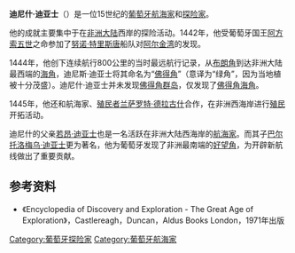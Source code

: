 '''迪尼什·迪亚士'''（{{lang-pt|'''Dinis Dias'''}}）是一位15世纪的[[葡萄牙|葡萄牙]][[航海家|航海家]]和[[探险家|探险家]]。

他的成就主要集中于在[[非洲大陆|非洲大陆]]西岸的探险活动。1442年，他受葡萄牙国王[[阿方索五世|阿方索五世]]之命参加了[[努诺·特里斯唐|努诺·特里斯唐]]船队对[[阿尔金湾|阿尔金湾]]的发现。

1444年，他创下连续航行800公里的当时最远航行记录，从[[布朗角|布朗角]]到达非洲大陆最西端的[[海角|海角]]，迪尼斯·迪亚士将其命名为“[[佛得角|佛得角]]”（意译为“绿角”，因为当地植被十分茂盛）。迪尼什·迪亚士并未发现[[佛得角群岛|佛得角群岛]]，仅发现了[[佛得角半岛|佛得角海角]]。

1445年，他还和航海家、[[殖民者|殖民者]][[兰萨罗特·德拉古什|兰萨罗特·德拉古什]]合作，在非洲西海岸进行[[殖民|殖民]]开拓活动。

迪尼什的父亲[[若昂·迪亚士|若昂·迪亚士]]也是一名活跃在非洲大陆西海岸的[[航海家|航海家]]。而其子[[巴尔托洛梅乌·迪亚士|巴尔托洛梅乌·迪亚士]]更为著名，他为葡萄牙发现了非洲最南端的[[好望角|好望角]]，为开辟新航线做出了重要贡献。

== 参考资料 ==
* 《Encyclopedia of Discovery and Exploration - The Great Age of Exploration》，Castlereagh，Duncan，Aldus Books London，1971年出版

{{探险家小作品}}

{{DEFAULTSORT: Dias, Dinis}}

[[Category:葡萄牙探险家|Category:葡萄牙探险家]]
[[Category:葡萄牙航海家|Category:葡萄牙航海家]]